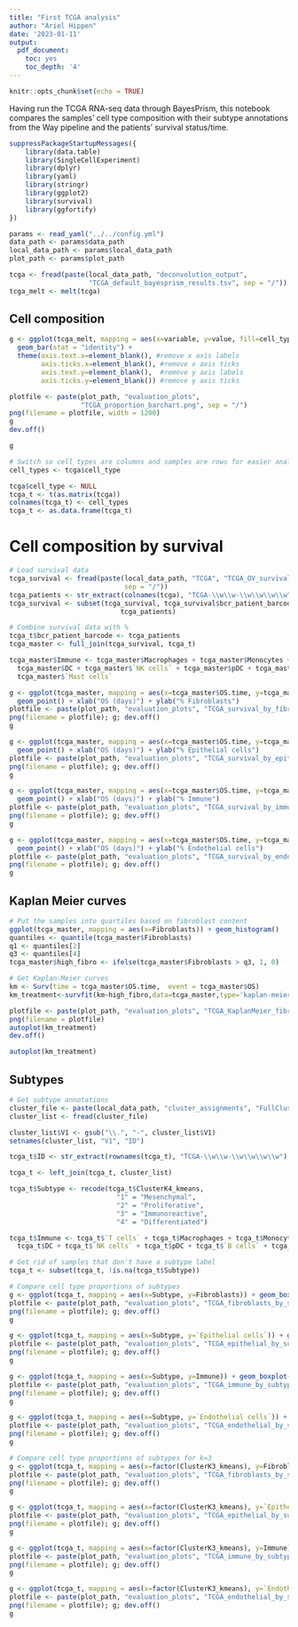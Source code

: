 ```yaml
---
title: "First TCGA analysis"
author: "Ariel Hippen"
date: '2023-01-11'
output: 
  pdf_document:
    toc: yes
    toc_depth: '4'
---
```


```r
knitr::opts_chunk$set(echo = TRUE)
```

Having run the TCGA RNA-seq data through BayesPrism, this notebook compares the samples' cell type composition with their subtype annotations from the Way pipeline and the patients' survival status/time.

```r
suppressPackageStartupMessages({
    library(data.table)
    library(SingleCellExperiment)
    library(dplyr)
    library(yaml)
    library(stringr)
    library(ggplot2)
    library(survival)
    library(ggfortify)
})

params <- read_yaml("../../config.yml")
data_path <- params$data_path
local_data_path <- params$local_data_path
plot_path <- params$plot_path
```

```r
tcga <- fread(paste(local_data_path, "deconvolution_output", 
                    "TCGA_default_bayesprism_results.tsv", sep = "/"))
tcga_melt <- melt(tcga)
```

## Cell composition

```r
g <- ggplot(tcga_melt, mapping = aes(x=variable, y=value, fill=cell_type, color=cell_type)) +
  geom_bar(stat = "identity") + 
  theme(axis.text.x=element_blank(), #remove x axis labels
        axis.ticks.x=element_blank(), #remove x axis ticks
        axis.text.y=element_blank(),  #remove y axis labels
        axis.ticks.y=element_blank()) #remove y axis ticks

plotfile <- paste(plot_path, "evaluation_plots",
                  "TCGA_proportion_barchart.png", sep = "/")
png(filename = plotfile, width = 1200)
g
dev.off()

g
```


```r
# Switch so cell types are columns and samples are rows for easier analysis
cell_types <- tcga$cell_type

tcga$cell_type <- NULL
tcga_t <- t(as.matrix(tcga))
colnames(tcga_t) <- cell_types
tcga_t <- as.data.frame(tcga_t)
```

# Cell composition by survival

```r
# Load survival data
tcga_survival <- fread(paste(local_data_path, "TCGA", "TCGA_OV_survival.tsv", 
                             sep = "/"))
tcga_patients <- str_extract(colnames(tcga), "TCGA-\\w\\w-\\w\\w\\w\\w")
tcga_survival <- subset(tcga_survival, tcga_survival$bcr_patient_barcode %in%
                            tcga_patients)
```

```r
# Combine survival data with %
tcga_t$bcr_patient_barcode <- tcga_patients
tcga_master <- full_join(tcga_survival, tcga_t)

tcga_master$Immune <- tcga_master$Macrophages + tcga_master$Monocytes + tcga_master$`Plasma cells` +
  tcga_master$DC + tcga_master$`NK cells` + tcga_master$pDC + tcga_master$`B cells` + tcga_master$ILC +
  tcga_master$`Mast cells`
```

```r
g <- ggplot(tcga_master, mapping = aes(x=tcga_master$OS.time, y=tcga_master$Fibroblasts)) +
  geom_point() + xlab("OS (days)") + ylab("% Fibroblasts")
plotfile <- paste(plot_path, "evaluation_plots", "TCGA_survival_by_fibroblasts.png", sep = "/")
png(filename = plotfile); g; dev.off()
g

g <- ggplot(tcga_master, mapping = aes(x=tcga_master$OS.time, y=tcga_master$`Epithelial cells`)) +
  geom_point() + xlab("OS (days)") + ylab("% Epithelial cells")
plotfile <- paste(plot_path, "evaluation_plots", "TCGA_survival_by_epithelial.png", sep = "/")
png(filename = plotfile); g; dev.off()
g

g <- ggplot(tcga_master, mapping = aes(x=tcga_master$OS.time, y=tcga_master$Immune)) +
  geom_point() + xlab("OS (days)") + ylab("% Immune")
plotfile <- paste(plot_path, "evaluation_plots", "TCGA_survival_by_immune.png", sep = "/")
png(filename = plotfile); g; dev.off()
g

g <- ggplot(tcga_master, mapping = aes(x=tcga_master$OS.time, y=tcga_master$`Endothelial cells`)) +
  geom_point() + xlab("OS (days)") + ylab("% Endothelial cells")
plotfile <- paste(plot_path, "evaluation_plots", "TCGA_survival_by_endothelial_cells.png", sep = "/")
png(filename = plotfile); g; dev.off()
g
```

## Kaplan Meier curves

```r
# Put the samples into quartiles based on fibroblast content
ggplot(tcga_master, mapping = aes(x=Fibroblasts)) + geom_histogram()
quantiles <- quantile(tcga_master$Fibroblasts)
q1 <- quantiles[2]
q3 <- quantiles[4]
tcga_master$high_fibro <- ifelse(tcga_master$Fibroblasts > q3, 1, 0)
```

```r
# Get Kaplan-Meier curves
km <- Surv(time = tcga_master$OS.time,  event = tcga_master$OS)
km_treatment<-survfit(km~high_fibro,data=tcga_master,type='kaplan-meier',conf.type='log')

plotfile <- paste(plot_path, "evaluation_plots", "TCGA_KaplanMeier_fibroblasts.png", sep = "/")
png(filename = plotfile)
autoplot(km_treatment)
dev.off()

autoplot(km_treatment)
```

## Subtypes

```r
# Get subtype annotations
cluster_file <- paste(local_data_path, "cluster_assignments", "FullClusterMembership.csv", sep = "/")
cluster_list <- fread(cluster_file)

cluster_list$V1 <- gsub("\\.", "-", cluster_list$V1)
setnames(cluster_list, "V1", "ID")

tcga_t$ID <- str_extract(rownames(tcga_t), "TCGA-\\w\\w-\\w\\w\\w\\w")

tcga_t <- left_join(tcga_t, cluster_list)

tcga_t$Subtype <- recode(tcga_t$ClusterK4_kmeans,
                           "1" = "Mesenchymal",
                           "2" = "Proliferative",
                           "3" = "Immunoreactive",
                           "4" = "Differentiated")

tcga_t$Immune <- tcga_t$`T cells` + tcga_t$Macrophages + tcga_t$Monocytes + tcga_t$`Plasma cells` +
  tcga_t$DC + tcga_t$`NK cells` + tcga_t$pDC + tcga_t$`B cells` + tcga_t$ILC + tcga_t$`Mast cells`
```


```r
# Get rid of samples that don't have a subtype label
tcga_t <- subset(tcga_t, !is.na(tcga_t$Subtype))
```

```r
# Compare cell type proportions of subtypes
g <- ggplot(tcga_t, mapping = aes(x=Subtype, y=Fibroblasts)) + geom_boxplot()
plotfile <- paste(plot_path, "evaluation_plots", "TCGA_fibroblasts_by_subtype.png", sep = "/")
png(filename = plotfile); g; dev.off()
g

g <- ggplot(tcga_t, mapping = aes(x=Subtype, y=`Epithelial cells`)) + geom_boxplot()
plotfile <- paste(plot_path, "evaluation_plots", "TCGA_epithelial_by_subtype.png", sep = "/")
png(filename = plotfile); g; dev.off()
g

g <- ggplot(tcga_t, mapping = aes(x=Subtype, y=Immune)) + geom_boxplot()
plotfile <- paste(plot_path, "evaluation_plots", "TCGA_immune_by_subtype.png", sep = "/")
png(filename = plotfile); g; dev.off()
g

g <- ggplot(tcga_t, mapping = aes(x=Subtype, y=`Endothelial cells`)) + geom_boxplot()
plotfile <- paste(plot_path, "evaluation_plots", "TCGA_endothelial_by_subtype.png", sep = "/")
png(filename = plotfile); g; dev.off()
g
```

```r
# Compare cell type proportions of subtypes for k=3
g <- ggplot(tcga_t, mapping = aes(x=factor(ClusterK3_kmeans), y=Fibroblasts)) + geom_boxplot()
plotfile <- paste(plot_path, "evaluation_plots", "TCGA_fibroblasts_by_subtype_k3.png", sep = "/")
png(filename = plotfile); g; dev.off()
g

g <- ggplot(tcga_t, mapping = aes(x=factor(ClusterK3_kmeans), y=`Epithelial cells`)) + geom_boxplot()
plotfile <- paste(plot_path, "evaluation_plots", "TCGA_epithelial_by_subtype_k3.png", sep = "/")
png(filename = plotfile); g; dev.off()
g

g <- ggplot(tcga_t, mapping = aes(x=factor(ClusterK3_kmeans), y=Immune)) + geom_boxplot()
plotfile <- paste(plot_path, "evaluation_plots", "TCGA_immune_by_subtype_k3.png", sep = "/")
png(filename = plotfile); g; dev.off()
g

g <- ggplot(tcga_t, mapping = aes(x=factor(ClusterK3_kmeans), y=`Endothelial cells`)) + geom_boxplot()
plotfile <- paste(plot_path, "evaluation_plots", "TCGA_endothelial_by_subtype_k3.png", sep = "/")
png(filename = plotfile); g; dev.off()
g
```